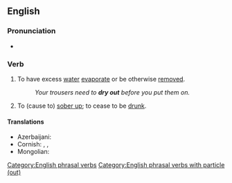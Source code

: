 ==English==

===Pronunciation===
* {{audio|en|en-au-dry out.ogg|Audio (AU)}}

===Verb===
{{en-verb|dries out|drying out|dried out}}

# To have excess [[water]] [[evaporate]] or be otherwise [[remove]]d.
#: ''Your trousers need to '''dry out''' before you put them on.''
# {{lb|en|colloquial|ambitransitive|idiomatic}} To (cause to) [[sober up]]; to cease to be [[drunk]].

====Translations====
{{trans-top|to have excess water evaporate}}
* Azerbaijani: {{t+|az|qurumaq}}
* Cornish: {{t|kw|deseha}}, {{t|kw|desegha}}, {{t|kw|desygha}} {{qualifier|Kernewek Kemmyn}}
* Mongolian: {{t+|mn|хатаах|sc=Cyrl}}
{{trans-mid}}
{{trans-bottom}}

[[Category:English phrasal verbs]]
[[Category:English phrasal verbs with particle (out)]]